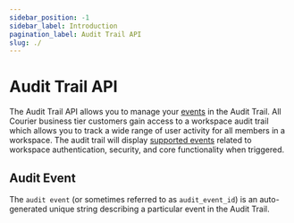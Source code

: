 ```yaml
---
sidebar_position: -1
sidebar_label: Introduction
pagination_label: Audit Trail API
slug: ./
---
```



# Audit Trail API

The Audit Trail API allows you to manage your [events](https://app.courier.com/settings/audit-trail) in the Audit Trail. All Courier business tier customers gain access to a workspace audit trail which allows you to track a wide range of user activity for all members in a workspace. The audit trail will display [supported events](https://www.courier.com/docs/guides/business/audit-trail/) related to workspace authentication, security, and core functionality when triggered.

## Audit Event

The `audit event` (or sometimes referred to as `audit_event_id`) is an auto-generated unique string describing a particular event in the Audit Trail.